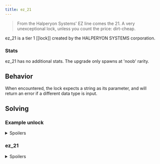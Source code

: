 ```yaml
---
title: ez_21
---
```


> From the Halperyon Systems' EZ line comes the 21. A very unexceptional lock, unless you count the price: dirt-cheap.

ez_21 is a tier 1 [[lock]] created by the HALPERYON SYSTEMS corporation.

### Stats

ez_21 has no additional stats. The upgrade only spawns at 'noob' rarity.

## Behavior

When encountered, the lock expects a string as its parameter, and will return an error if a different data type is input.

## Solving

### Example unlock

<details>
  <summary>Spoilers</summary>
```
>>user.loc { ez_21: "open" }
WARNING: BINMAT security shell inactive. Intelligent defense system offline.
LOCK_UNLOCKED
System user breached.
Connection terminated.
```
</details>

### ez_21

<details>
  <summary>Spoilers</summary>

The possible strings to solve an ez_21 are, "open", "unlock", and "release".

</details>
